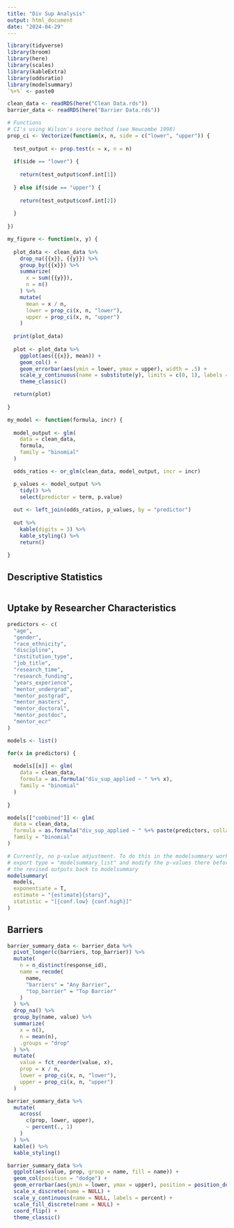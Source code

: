 ```yaml
---
title: "Div Sup Analysis"
output: html_document
date: "2024-04-29"
---
```


```r
library(tidyverse)
library(broom)
library(here)
library(scales)
library(kableExtra)
library(oddsratio)
library(modelsummary)
`%+%` <- paste0

clean_data <- readRDS(here("Clean Data.rds"))
barrier_data <- readRDS(here("Barrier Data.rds"))

# Functions
# CI's using Wilson's score method (see Newcombe 1998)
prop_ci <- Vectorize(function(x, n, side = c("lower", "upper")) {
  
  test_output <- prop.test(x = x, n = n)
  
  if(side == "lower") {
    
    return(test_output$conf.int[1])
    
  } else if(side == "upper") {
    
    return(test_output$conf.int[2])
    
  }
  
})

my_figure <- function(x, y) {
  
  plot_data <- clean_data %>%
    drop_na({{x}}, {{y}}) %>%
    group_by({{x}}) %>%
    summarize(
      x = sum({{y}}),
      n = n()
    ) %>%
    mutate(
      mean = x / n,
      lower = prop_ci(x, n, "lower"),
      upper = prop_ci(x, n, "upper")
    )
  
  print(plot_data)
  
  plot <- plot_data %>%
    ggplot(aes({{x}}, mean)) +
    geom_col() +
    geom_errorbar(aes(ymin = lower, ymax = upper), width = .5) +
    scale_y_continuous(name = substitute(y), limits = c(0, 1), labels = percent) +
    theme_classic()

  return(plot)
  
}

my_model <- function(formula, incr) {
  
  model_output <- glm(
    data = clean_data,
    formula,
    family = "binomial"
  )

  odds_ratios <- or_glm(clean_data, model_output, incr = incr)

  p_values <- model_output %>%
    tidy() %>%
    select(predictor = term, p.value)
  
  out <- left_join(odds_ratios, p_values, by = "predictor")
  
  out %>%
    kable(digits = 3) %>%
    kable_styling() %>%
    return()
  
}
```

## Descriptive Statistics

```r

```

## Uptake by Researcher Characteristics

```r
predictors <- c(
  "age",
  "gender",
  "race_ethnicity",
  "discipline",
  "institution_type",
  "job_title",
  "research_time",
  "research_funding",
  "years_experience",
  "mentor_undergrad",
  "mentor_postgrad",
  "mentor_masters",
  "mentor_doctoral",
  "mentor_postdoc",
  "mentor_ecr"
)

models <- list()

for(x in predictors) {
  
  models[[x]] <- glm(
    data = clean_data,
    formula = as.formula("div_sup_applied ~ " %+% x),
    family = "binomial"
  )
  
}

models[["combined"]] <- glm(
  data = clean_data,
  formula = as.formula("div_sup_applied ~ " %+% paste(predictors, collapse = " + ")),
  family = "binomial"
)

# Currently, no p-value adjustment. To do this in the modelsummary workflow,
# export type = "modelsummary_list" and modify the p-values there before passing
# the revised outputs back to modelsummary
modelsummary(
  models, 
  exponentiate = T, 
  estimate = "{estimate}{stars}",
  statistic = "[{conf.low} {conf.high}]"
)
```

## Barriers

```r
barrier_summary_data <- barrier_data %>%
  pivot_longer(c(barriers, top_barrier)) %>%
  mutate(
    n = n_distinct(response_id),
    name = recode(
      name, 
      "barriers" = "Any Barrier",
      "top_barrier" = "Top Barrier"
    )
  ) %>%
  drop_na() %>%
  group_by(name, value) %>%
  summarize(
    x = n(),
    n = mean(n),
    .groups = "drop"
  ) %>%
  mutate(
    value = fct_reorder(value, x),
    prop = x / n,
    lower = prop_ci(x, n, "lower"),
    upper = prop_ci(x, n, "upper")
  )

barrier_summary_data %>%
  mutate(
    across(
      c(prop, lower, upper),
      ~ percent(., 1)
    )
  ) %>%
  kable() %>%
  kable_styling()

barrier_summary_data %>%
  ggplot(aes(value, prop, group = name, fill = name)) +
  geom_col(position = "dodge") +
  geom_errorbar(aes(ymin = lower, ymax = upper), position = position_dodge(width = .9), width = .5) +
  scale_x_discrete(name = NULL) +
  scale_y_continuous(name = NULL, labels = percent) +
  scale_fill_discrete(name = NULL) +
  coord_flip() +
  theme_classic()
```
